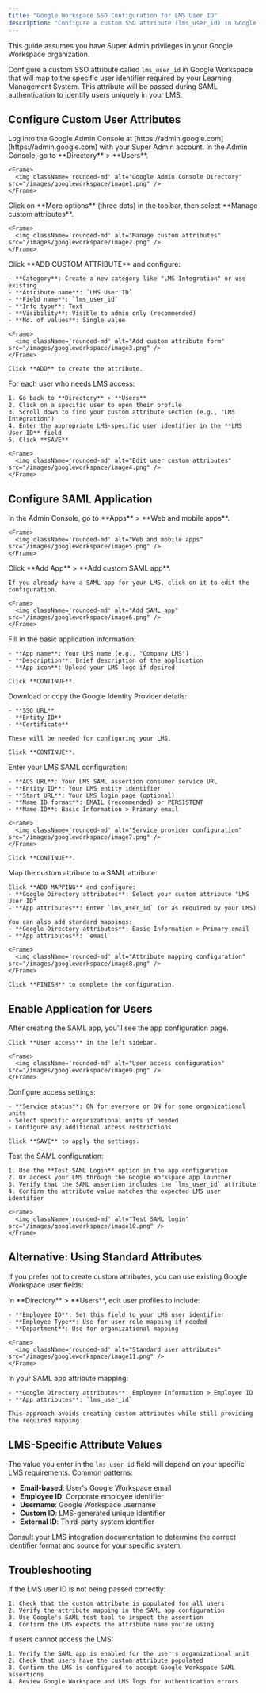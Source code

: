```yaml
---
title: "Google Workspace SSO Configuration for LMS User ID"
description: "Configure a custom SSO attribute (lms_user_id) in Google Workspace for Learning Management System integrations."
---
```



<Warning>
  This guide assumes you have Super Admin privileges in your Google Workspace organization.
</Warning>

Configure a custom SSO attribute called `lms_user_id` in Google Workspace that will map to the specific user identifier required by your Learning Management System. This attribute will be passed during SAML authentication to identify users uniquely in your LMS.

## Configure Custom User Attributes

<Steps>
  <Step title="Access Google Admin Console">
    Log into the Google Admin Console at [https://admin.google.com](https://admin.google.com) with your Super Admin account.
  </Step>

  <Step title="Navigate to Directory">
    In the Admin Console, go to **Directory** > **Users**.
    
    <Frame>
      <img className='rounded-md' alt="Google Admin Console Directory" src="/images/googleworkspace/image1.png" />
    </Frame>
  </Step>

  <Step title="Manage Custom Attributes">
    Click on **More options** (three dots) in the toolbar, then select **Manage custom attributes**.
    
    <Frame>
      <img className='rounded-md' alt="Manage custom attributes" src="/images/googleworkspace/image2.png" />
    </Frame>
  </Step>

  <Step title="Add Custom Attribute">
    Click **ADD CUSTOM ATTRIBUTE** and configure:
    
    - **Category**: Create a new category like "LMS Integration" or use existing
    - **Attribute name**: `LMS User ID`
    - **Field name**: `lms_user_id`
    - **Info type**: Text
    - **Visibility**: Visible to admin only (recommended)
    - **No. of values**: Single value
    
    <Frame>
      <img className='rounded-md' alt="Add custom attribute form" src="/images/googleworkspace/image3.png" />
    </Frame>
    
    Click **ADD** to create the attribute.
  </Step>

  <Step title="Set User Attribute Values">
    For each user who needs LMS access:
    
    1. Go back to **Directory** > **Users**
    2. Click on a specific user to open their profile
    3. Scroll down to find your custom attribute section (e.g., "LMS Integration")
    4. Enter the appropriate LMS-specific user identifier in the **LMS User ID** field
    5. Click **SAVE**
    
    <Frame>
      <img className='rounded-md' alt="Edit user custom attributes" src="/images/googleworkspace/image4.png" />
    </Frame>
  </Step>
</Steps>

## Configure SAML Application

<Steps>
  <Step title="Navigate to Apps">
    In the Admin Console, go to **Apps** > **Web and mobile apps**.
    
    <Frame>
      <img className='rounded-md' alt="Web and mobile apps" src="/images/googleworkspace/image5.png" />
    </Frame>
  </Step>

  <Step title="Add SAML App">
    Click **Add App** > **Add custom SAML app**.
    
    If you already have a SAML app for your LMS, click on it to edit the configuration.
    
    <Frame>
      <img className='rounded-md' alt="Add SAML app" src="/images/googleworkspace/image6.png" />
    </Frame>
  </Step>

  <Step title="Configure App Details">
    Fill in the basic application information:
    
    - **App name**: Your LMS name (e.g., "Company LMS")
    - **Description**: Brief description of the application
    - **App icon**: Upload your LMS logo if desired
    
    Click **CONTINUE**.
  </Step>

  <Step title="Download IdP Information">
    Download or copy the Google Identity Provider details:
    
    - **SSO URL**
    - **Entity ID**
    - **Certificate**
    
    These will be needed for configuring your LMS.
    
    Click **CONTINUE**.
  </Step>

  <Step title="Configure Service Provider">
    Enter your LMS SAML configuration:
    
    - **ACS URL**: Your LMS SAML assertion consumer service URL
    - **Entity ID**: Your LMS entity identifier
    - **Start URL**: Your LMS login page (optional)
    - **Name ID format**: EMAIL (recommended) or PERSISTENT
    - **Name ID**: Basic Information > Primary email
    
    <Frame>
      <img className='rounded-md' alt="Service provider configuration" src="/images/googleworkspace/image7.png" />
    </Frame>
    
    Click **CONTINUE**.
  </Step>

  <Step title="Configure Attribute Mapping">
    Map the custom attribute to a SAML attribute:
    
    Click **ADD MAPPING** and configure:
    - **Google Directory attributes**: Select your custom attribute "LMS User ID"
    - **App attributes**: Enter `lms_user_id` (or as required by your LMS)
    
    You can also add standard mappings:
    - **Google Directory attributes**: Basic Information > Primary email
    - **App attributes**: `email`
    
    <Frame>
      <img className='rounded-md' alt="Attribute mapping configuration" src="/images/googleworkspace/image8.png" />
    </Frame>
    
    Click **FINISH** to complete the configuration.
  </Step>
</Steps>

## Enable Application for Users

<Steps>
  <Step title="Configure User Access">
    After creating the SAML app, you'll see the app configuration page.
    
    Click **User access** in the left sidebar.
    
    <Frame>
      <img className='rounded-md' alt="User access configuration" src="/images/googleworkspace/image9.png" />
    </Frame>
  </Step>

  <Step title="Turn ON for Users">
    Configure access settings:
    
    - **Service status**: ON for everyone or ON for some organizational units
    - Select specific organizational units if needed
    - Configure any additional access restrictions
    
    Click **SAVE** to apply the settings.
  </Step>

  <Step title="Test Configuration">
    Test the SAML configuration:
    
    1. Use the **Test SAML Login** option in the app configuration
    2. Or access your LMS through the Google Workspace app launcher
    3. Verify that the SAML assertion includes the `lms_user_id` attribute
    4. Confirm the attribute value matches the expected LMS user identifier
    
    <Frame>
      <img className='rounded-md' alt="Test SAML login" src="/images/googleworkspace/image10.png" />
    </Frame>
  </Step>
</Steps>

## Alternative: Using Standard Attributes

If you prefer not to create custom attributes, you can use existing Google Workspace user fields:

<Steps>
  <Step title="Use Employee ID">
    In **Directory** > **Users**, edit user profiles to include:
    
    - **Employee ID**: Set this field to your LMS user identifier
    - **Employee Type**: Use for user role mapping if needed
    - **Department**: Use for organizational mapping
    
    <Frame>
      <img className='rounded-md' alt="Standard user attributes" src="/images/googleworkspace/image11.png" />
    </Frame>
  </Step>

  <Step title="Map Standard Attributes">
    In your SAML app attribute mapping:
    
    - **Google Directory attributes**: Employee Information > Employee ID
    - **App attributes**: `lms_user_id`
    
    This approach avoids creating custom attributes while still providing the required mapping.
  </Step>
</Steps>

## LMS-Specific Attribute Values

The value you enter in the `lms_user_id` field will depend on your specific LMS requirements. Common patterns:

- **Email-based**: User's Google Workspace email
- **Employee ID**: Corporate employee identifier
- **Username**: Google Workspace username
- **Custom ID**: LMS-generated unique identifier
- **External ID**: Third-party system identifier

<Note>
  Consult your LMS integration documentation to determine the correct identifier format and source for your specific system.
</Note>

## Troubleshooting

<Steps>
  <Step title="Verify Attribute Mapping">
    If the LMS user ID is not being passed correctly:
    
    1. Check that the custom attribute is populated for all users
    2. Verify the attribute mapping in the SAML app configuration
    3. Use Google's SAML test tool to inspect the assertion
    4. Confirm the LMS expects the attribute name you're using
  </Step>

  <Step title="Check User Access">
    If users cannot access the LMS:
    
    1. Verify the SAML app is enabled for the user's organizational unit
    2. Check that users have the custom attribute populated
    3. Confirm the LMS is configured to accept Google Workspace SAML assertions
    4. Review Google Workspace and LMS logs for authentication errors
  </Step>
</Steps>

<IntegrationFooter />